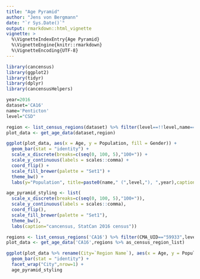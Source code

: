 ```yaml
---
title: "Age Pyramid"
author: "Jens von Bergmann"
date: "`r Sys.Date()`"
output: rmarkdown::html_vignette
vignette: >
  %\VignetteIndexEntry{Age Pyramid}
  %\VignetteEngine{knitr::rmarkdown}
  %\VignetteEncoding{UTF-8}
---
```



```r
library(cancensus)
library(ggplot2)
library(tidyr)
library(dplyr)
library(cancensusHelpers)

```


```r
year=2016
dataset='CA16'
name='Penticton'
level="CSD"

region <- list_census_regions(dataset) %>% filter(level==!!level,name==!!name) %>% as_census_region_list
plot_data <- get_age_data(dataset,region)

ggplot(plot_data, aes(x = Age, y = Population, fill = Gender)) + 
  geom_bar(stat = "identity") +
  scale_x_discrete(breaks=c(seq(0, 100, 5),"100+")) +
  scale_y_continuous(labels = scales::comma) +
  coord_flip() + 
  scale_fill_brewer(palette = "Set1") + 
  theme_bw() +
  labs(y="Population", title=paste0(name," (",level,"), ",year),caption="cancensus, StatCan 2016 census")

```

```r
age_pyramid_styling <- list(
  scale_x_discrete(breaks=c(seq(0, 100, 5),"100+")),
  scale_y_continuous(labels = scales::comma),
  coord_flip(),
  scale_fill_brewer(palette = "Set1"),
  theme_bw(),
  labs(caption="cancensus, StatCan 2016 census"))

regions <- list_census_regions('CA16') %>% filter(CMA_UID=="59933",level=="CSD") %>% top_n(2,pop)
plot_data <- get_age_data('CA16',regions %>% as_census_region_list)

ggplot(plot_data %>% rename(City=`Region Name`), aes(x = Age, y = Population, fill = Gender)) + 
  geom_bar(stat = "identity") +
  facet_wrap("City",nrow=1) +
  age_pyramid_styling

```

